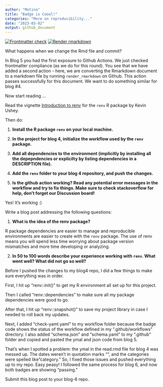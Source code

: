 ```yaml
---
author: "Motina"
title: "Badge is Coool!"
categories: "More on reproducibility..."
date: "2023-03-02"
output: github_document
---
```


<!-- README.md is generated from README.Rmd. Please edit that file -->
<!-- badges: start -->
[![Frontmatter check](../../actions/workflows/check-yaml.yaml/badge.svg)](../../actions/workflows/check-yaml.yaml)
[![Render rmarkdown](../../actions/workflows/render-rmarkdown.yaml/badge.svg)](../../actions/workflows/render-rmarkdown.yaml)
<!-- badges: end -->

What happens when we change the Rmd file and commit?

In Blog 5 you had the first exposure to Github Actions. 
We just checked frontmatter compliance (as we do for this round).
You see that we have added a second action - here, we are converting the Rmarkdown document to a markdown file by running `render_rmarkdown` on Github. This action passes successfully for this document. We want to do something similar for blog #4.


Now start reading ...


Read the vignette [Introduction to renv](https://rstudio.github.io/renv/articles/renv.html) for the `renv` R package by Kevin Ushey.

Then do:

1. **Install the R package `renv` on your local machine.**

2. **In the project for blog 4, initialize the workflow used by the `renv` package.**

3. **Add all dependencies to the environment (implicitly by installing all the depepndencies or explicilty by listing dependencies in a DESCRIPTION file).**

4. **Add the `renv` folder to your blog 4 repository, and push the changes.**

5. **Is the github action working? Read any potential error messages in the workflow and try to fix things. Make sure to check stackoverflow for help, don't forget our Discussion board!**

Yes! It's working :)

Write a blog post addressing the following questions: 

1. **What is the idea of the renv package?**

R package dependencies are easier to manage and reproducible environments are easier to create with the `renv` package. The use of renv means you will spend less time worrying about package version mismatches and more time developing or analyzing.

2. **In 50 to 100 words describe your experience working with `renv`. What went well? What did not go so well?**
 
Before I pushed the changes to my blog4 repo, I did a few things to make sure everything was in order.

First, I hit up "renv::init()" to get my R environment all set up for this project.

Then I called "renv::dependencies" to make sure all my package dependencies were good to go.

After that, I hit up "renv::snapshot()" to save my project library in case I needed to roll back my updates.

Next, I added "check-yaml.yaml" to my workflow folder because the badge code shows the status of the workflow defined in my ".github/workflows" directory. I also added "schema.json" and "schema.yaml" to my ".github" folder and copied and pasted the ymal and json code from blog 5.

That's when I spotted a problem: the ymal in the read.rmd file for blog 4 was messed up. The dates weren't in quotation marks "", and the categories were spelled like "category." So, I fixed those issues and pushed everything up to my repo. Easy peasy!
I followed the same process for blog 6, and now both badges are showing "passing." 



Submit this blog post to your blog-6 repo. 

